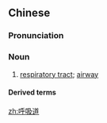 ==Chinese==
{{zh-forms|type=21}}

===Pronunciation===
{{zh-pron
|m=hūxīdào
|c=fu1 kap1 dou6
|cat=n
}}

===Noun===
{{zh-noun}}

# [[respiratory tract]]; [[airway]]

====Derived terms====
{{zh-der|上呼吸道}}

[[zh:呼吸道]]